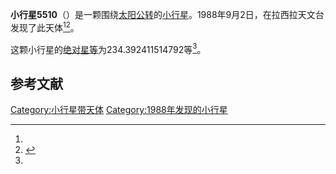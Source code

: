 {{Infobox planet
| bgcolour = #FFFFC0
| name = 5510
| symbol = 
| image = 
| caption = 
| discovery = yes
| discovery_ref = 
| discoverer = {{link-en|亨利·德波鸿诺|Henri Debehogne}}
| discovery_site = [[拉西拉天文台|拉西拉天文台]] 
| discovered = 1988年9月2日
| designations = yes
| mp_name = 
| named_after = 
| alt_names = 1988 RF7/ 1936 OJ / 1939 HF / 1949 OD / 1949 OK1 / 1962 PS / 1988 RL7
| mp_category = [[越火小行星|越火小行星]]
| orbit_ref = <ref name="a">[http://ssd.jpl.nasa.gov/sbdb.cgi?sstr=5510 5510] {{Wayback|url=http://ssd.jpl.nasa.gov/sbdb.cgi?sstr=5510 |date=20110610000839 }}，小行星數據庫瀏覽器（JPL Small-Body Database Browser）－[[美国国家航空航天局|美国国家航空航天局]]喷气推进实验室</ref>
| epoch = 2456400.5 (2013年4月18日更新)
| aphelion = {{convert|2.726396371901485|AU|km|3|abbr=on|lk=out}}
| perihelion = {{convert|1.654102975404351|AU|km|3|abbr=on}}
| semimajor = {{convert|2.190249673652918|AU|km|3|abbr=on}}
| eccentricity = 0.244787937
| period = 1183.964998 [[日|日]]<br />3.24[[儒略年|儒略年]]
| avg_speed = 
| inclination = 5.688160471681474
| asc_node = 109.3153973211202
| mean_anomaly = 
| arg_peri = 234.392411514792
| satellites = 
| physical_characteristics = yes
| dimensions = 
| mass = 
| density = 
| surface_grav = 
| escape_velocity = 
| sidereal_day = 
| axial_tilt = 
| pole_ecliptic_lat = 
| pole_ecliptic_lon = 
| albedo = 
| temperatures= 
| temp_name1 = 
| mean_temp_1 = 
| max_temp_1 = 
| temp_name2 = 
| max_temp_2 = 
| spectral_type = 
| abs_magnitude = 234.392411514792
}}

'''小行星5510'''（{{lang-en|5510}}）是一颗围绕[[太阳|太阳]][[公转|公转]]的[[小行星|小行星]]。1988年9月2日，{{link-en|亨利·德波鸿诺|Henri Debehogne}}在拉西拉天文台发现了此天体<ref name="a" /><ref>{{cite news|title=小行星列表|url=http://cfa-www.harvard.edu/iau/lists/NumberedMPs.txt|accessdate=2013-07-08|newspaper=哈佛大学|archive-date=2008-05-17|archive-url=https://web.archive.org/web/20080517010638/http://cfa-www.harvard.edu/iau/lists/NumberedMPs.txt|dead-url=no}}</ref>。

这颗小行星的[[绝对星等|绝对星等]]为234.392411514792等<ref name="a" />。

==参考文献==
{{reflist}}
{{Minor Planet Number|[[小行星5509|小行星5509]]|[[小行星5511|小行星5511]]}}

{{小天体}}

[[Category:小行星带天体|Category:小行星带天体]]
[[Category:1988年发现的小行星|Category:1988年发现的小行星]]

{{asteroid-stub}}